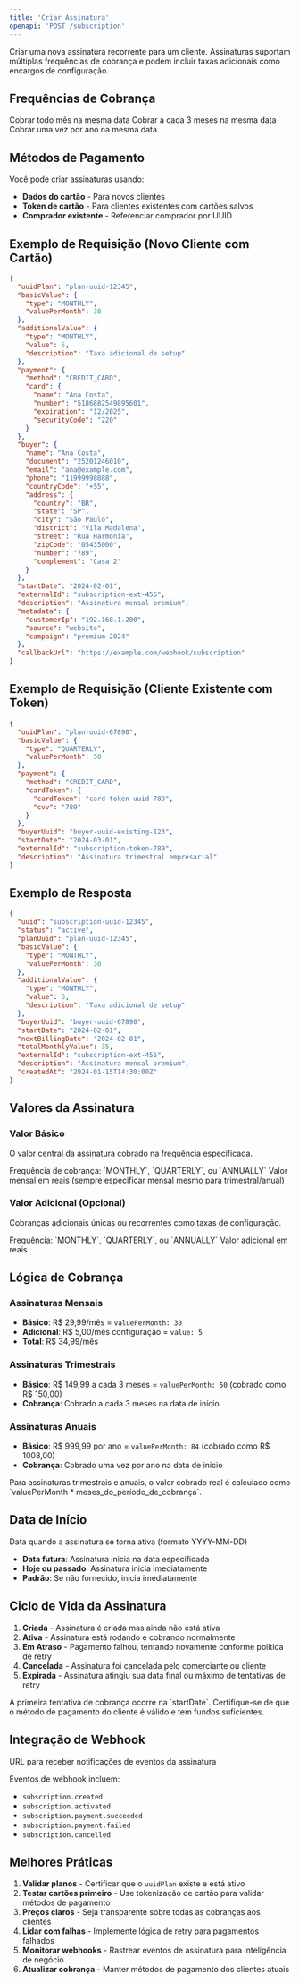 ```yaml
---
title: 'Criar Assinatura'
openapi: 'POST /subscription'
---
```


Criar uma nova assinatura recorrente para um cliente. Assinaturas suportam múltiplas frequências de cobrança e podem incluir taxas adicionais como encargos de configuração.

## Frequências de Cobrança

<CardGroup cols={3}>
  <Card title="Mensal" icon="calendar">
    Cobrar todo mês na mesma data
  </Card>
  <Card title="Trimestral" icon="calendar">
    Cobrar a cada 3 meses na mesma data
  </Card>
  <Card title="Anual" icon="calendar">
    Cobrar uma vez por ano na mesma data
  </Card>
</CardGroup>

## Métodos de Pagamento

Você pode criar assinaturas usando:
- **Dados do cartão** - Para novos clientes
- **Token de cartão** - Para clientes existentes com cartões salvos
- **Comprador existente** - Referenciar comprador por UUID

## Exemplo de Requisição (Novo Cliente com Cartão)

```json Exemplo de Requisição
{
  "uuidPlan": "plan-uuid-12345",
  "basicValue": {
    "type": "MONTHLY",
    "valuePerMonth": 30
  },
  "additionalValue": {
    "type": "MONTHLY",
    "value": 5,
    "description": "Taxa adicional de setup"
  },
  "payment": {
    "method": "CREDIT_CARD",
    "card": {
      "name": "Ana Costa",
      "number": "5186882549895601",
      "expiration": "12/2025",
      "securityCode": "220"
    }
  },
  "buyer": {
    "name": "Ana Costa",
    "document": "25201246010",
    "email": "ana@example.com",
    "phone": "11999998888",
    "countryCode": "+55",
    "address": {
      "country": "BR",
      "state": "SP",
      "city": "São Paulo",
      "district": "Vila Madalena",
      "street": "Rua Harmonia",
      "zipCode": "05435000",
      "number": "789",
      "complement": "Casa 2"
    }
  },
  "startDate": "2024-02-01",
  "externalId": "subscription-ext-456",
  "description": "Assinatura mensal premium",
  "metadata": {
    "customerIp": "192.168.1.200",
    "source": "website",
    "campaign": "premium-2024"
  },
  "callbackUrl": "https://example.com/webhook/subscription"
}
```

## Exemplo de Requisição (Cliente Existente com Token)

```json Requisição com Token
{
  "uuidPlan": "plan-uuid-67890",
  "basicValue": {
    "type": "QUARTERLY",
    "valuePerMonth": 50
  },
  "payment": {
    "method": "CREDIT_CARD",
    "cardToken": {
      "cardToken": "card-token-uuid-789",
      "cvv": "789"
    }
  },
  "buyerUuid": "buyer-uuid-existing-123",
  "startDate": "2024-03-01",
  "externalId": "subscription-token-789",
  "description": "Assinatura trimestral empresarial"
}
```

## Exemplo de Resposta

```json Resposta
{
  "uuid": "subscription-uuid-12345",
  "status": "active",
  "planUuid": "plan-uuid-12345",
  "basicValue": {
    "type": "MONTHLY",
    "valuePerMonth": 30
  },
  "additionalValue": {
    "type": "MONTHLY",
    "value": 5,
    "description": "Taxa adicional de setup"
  },
  "buyerUuid": "buyer-uuid-67890",
  "startDate": "2024-02-01",
  "nextBillingDate": "2024-02-01",
  "totalMonthlyValue": 35,
  "externalId": "subscription-ext-456",
  "description": "Assinatura mensal premium",
  "createdAt": "2024-01-15T14:30:00Z"
}
```

## Valores da Assinatura

### Valor Básico
O valor central da assinatura cobrado na frequência especificada.

<ParamField body="basicValue.type" type="string" required>
  Frequência de cobrança: `MONTHLY`, `QUARTERLY`, ou `ANNUALLY`
</ParamField>

<ParamField body="basicValue.valuePerMonth" type="integer" required>
  Valor mensal em reais (sempre especificar mensal mesmo para trimestral/anual)
</ParamField>

### Valor Adicional (Opcional)
Cobranças adicionais únicas ou recorrentes como taxas de configuração.

<ParamField body="additionalValue.type" type="string">
  Frequência: `MONTHLY`, `QUARTERLY`, ou `ANNUALLY`
</ParamField>

<ParamField body="additionalValue.value" type="integer">
  Valor adicional em reais
</ParamField>

## Lógica de Cobrança

### Assinaturas Mensais
- **Básico**: R$ 29,99/mês = `valuePerMonth: 30`
- **Adicional**: R$ 5,00/mês configuração = `value: 5`
- **Total**: R$ 34,99/mês

### Assinaturas Trimestrais
- **Básico**: R$ 149,99 a cada 3 meses = `valuePerMonth: 50` (cobrado como R$ 150,00)
- **Cobrança**: Cobrado a cada 3 meses na data de início

### Assinaturas Anuais
- **Básico**: R$ 999,99 por ano = `valuePerMonth: 84` (cobrado como R$ 1008,00)
- **Cobrança**: Cobrado uma vez por ano na data de início

<Warning>
  Para assinaturas trimestrais e anuais, o valor cobrado real é calculado como `valuePerMonth * meses_do_período_de_cobrança`.
</Warning>

## Data de Início

<ParamField body="startDate" type="string">
  Data quando a assinatura se torna ativa (formato YYYY-MM-DD)
</ParamField>

- **Data futura**: Assinatura inicia na data especificada
- **Hoje ou passado**: Assinatura inicia imediatamente
- **Padrão**: Se não fornecido, inicia imediatamente

## Ciclo de Vida da Assinatura

1. **Criada** - Assinatura é criada mas ainda não está ativa
2. **Ativa** - Assinatura está rodando e cobrando normalmente
3. **Em Atraso** - Pagamento falhou, tentando novamente conforme política de retry
4. **Cancelada** - Assinatura foi cancelada pelo comerciante ou cliente
5. **Expirada** - Assinatura atingiu sua data final ou máximo de tentativas de retry

<Info>
  A primeira tentativa de cobrança ocorre na `startDate`. Certifique-se de que o método de pagamento do cliente é válido e tem fundos suficientes.
</Info>

## Integração de Webhook

<ParamField body="callbackUrl" type="string">
  URL para receber notificações de eventos da assinatura
</ParamField>

Eventos de webhook incluem:
- `subscription.created`
- `subscription.activated`
- `subscription.payment.succeeded`
- `subscription.payment.failed`
- `subscription.cancelled`

## Melhores Práticas

1. **Validar planos** - Certificar que o `uuidPlan` existe e está ativo
2. **Testar cartões primeiro** - Use tokenização de cartão para validar métodos de pagamento
3. **Preços claros** - Seja transparente sobre todas as cobranças aos clientes
4. **Lidar com falhas** - Implemente lógica de retry para pagamentos falhados
5. **Monitorar webhooks** - Rastrear eventos de assinatura para inteligência de negócio
6. **Atualizar cobrança** - Manter métodos de pagamento dos clientes atuais